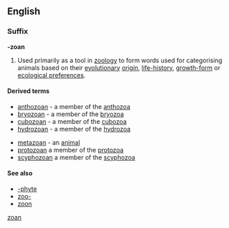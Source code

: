 ==English==

===Suffix===
'''-zoan''' 

# {{context|zoology|lang=en}} Used primarily as a tool in [[zoology]] to form words used for categorising animals based on their [[evolutionary]] [[origin]], [[life-history]], [[growth-form]] or [[ecological preferences]].

====Derived terms====
{{rel-top|terms with suffix ''-zoan''}}
* [[anthozoan]] - a member of the [[anthozoa]]
* [[bryozoan]] - a member of the [[bryozoa]]
* [[cubozoan]] - a member of the [[cubozoa]]
* [[hydrozoan]] - a member of the [[hydrozoa]]
{{rel-mid}}
* [[metazoan]] - an [[animal]]
* [[protozoan]] a member of the [[protozoa]]
* [[scyphozoan]] a member of the [[scyphozoa]]
{{rel-bottom}}

====See also====
* [[-phyte]]
* [[zoo-]]
* [[zoon]]

[[Category:English suffixes|zoan]]